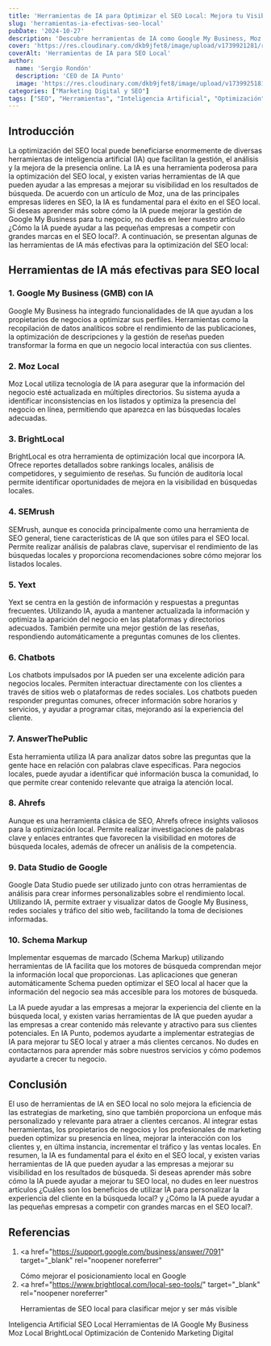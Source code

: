 ```yaml
---
title: 'Herramientas de IA para Optimizar el SEO Local: Mejora tu Visibilidad y Atrae Clientes Cercanos'
slug: 'herramientas-ia-efectivas-seo-local'
pubDate: '2024-10-27'
description: 'Descubre herramientas de IA como Google My Business, Moz Local y BrightLocal para optimizar tu SEO local, aumentar la visibilidad y atraer clientes cercanos.'
cover: 'https://res.cloudinary.com/dkb9jfet8/image/upload/v1739921281/realista_ztiyxc.jpg'
coverAlt: 'Herramientas de IA para SEO Local'
author:
  name: 'Sergio Rondón'
  description: 'CEO de IA Punto'
  image: 'https://res.cloudinary.com/dkb9jfet8/image/upload/v1739925181/sergio_gdcaeh.png'
categories: ["Marketing Digital y SEO"]
tags: ["SEO", "Herramientas", "Inteligencia Artificial", "Optimización", "Marketing Digital"]
---
```


<h2 id="introduccion">Introducción</h2>

La optimización del SEO local puede beneficiarse enormemente de diversas herramientas de inteligencia artificial (IA) que facilitan la gestión, el análisis y la mejora de la presencia online.
La IA es una herramienta poderosa para la optimización del SEO local, y existen varias herramientas de IA que pueden ayudar a las empresas a mejorar su visibilidad en los resultados de búsqueda. De acuerdo con un artículo de Moz, una de las principales empresas líderes en SEO, la IA es fundamental para el éxito en el SEO local. Si deseas aprender más sobre cómo la IA puede mejorar la gestión de Google My Business para tu negocio, no dudes en leer nuestro artículo ¿Cómo la IA puede ayudar a las pequeñas empresas a competir con grandes marcas en el SEO local?.
A continuación, se presentan algunas de las herramientas de IA más efectivas para la optimización del SEO local:

<h2 id="herramientas-ia-seo-local">
  Herramientas de IA más efectivas para SEO local
</h2>

<h3 id="google-my-business">1. Google My Business (GMB) con IA</h3>
<p>
  Google My Business ha integrado funcionalidades de IA que ayudan a los
  propietarios de negocios a optimizar sus perfiles. Herramientas como la
  recopilación de datos analíticos sobre el rendimiento de las publicaciones, la
  optimización de descripciones y la gestión de reseñas pueden transformar la
  forma en que un negocio local interactúa con sus clientes.
</p>

<h3 id="moz-local">2. Moz Local</h3>
<p>
  Moz Local utiliza tecnología de IA para asegurar que la información del
  negocio esté actualizada en múltiples directorios. Su sistema ayuda a
  identificar inconsistencias en los listados y optimiza la presencia del
  negocio en línea, permitiendo que aparezca en las búsquedas locales adecuadas.
</p>

<h3 id="brightlocal">3. BrightLocal</h3>
<p>
  BrightLocal es otra herramienta de optimización local que incorpora IA. Ofrece
  reportes detallados sobre rankings locales, análisis de competidores, y
  seguimiento de reseñas. Su función de auditoría local permite identificar
  oportunidades de mejora en la visibilidad en búsquedas locales.
</p>

<h3 id="semrush">4. SEMrush</h3>
<p>
  SEMrush, aunque es conocida principalmente como una herramienta de SEO
  general, tiene características de IA que son útiles para el SEO local. Permite
  realizar análisis de palabras clave, supervisar el rendimiento de las
  búsquedas locales y proporciona recomendaciones sobre cómo mejorar los
  listados locales.
</p>

<h3 id="yext">5. Yext</h3>
<p>
  Yext se centra en la gestión de información y respuestas a preguntas
  frecuentes. Utilizando IA, ayuda a mantener actualizada la información y
  optimiza la aparición del negocio en las plataformas y directorios adecuados.
  También permite una mejor gestión de las reseñas, respondiendo automáticamente
  a preguntas comunes de los clientes.
</p>

<h3 id="chatbots">6. Chatbots</h3>
<p>
  Los chatbots impulsados por IA pueden ser una excelente adición para negocios
  locales. Permiten interactuar directamente con los clientes a través de sitios
  web o plataformas de redes sociales. Los chatbots pueden responder preguntas
  comunes, ofrecer información sobre horarios y servicios, y ayudar a programar
  citas, mejorando así la experiencia del cliente.
</p>

<h3 id="answerthepublic">7. AnswerThePublic</h3>
<p>
  Esta herramienta utiliza IA para analizar datos sobre las preguntas que la
  gente hace en relación con palabras clave específicas. Para negocios locales,
  puede ayudar a identificar qué información busca la comunidad, lo que permite
  crear contenido relevante que atraiga la atención local.
</p>

<h3 id="ahrefs">8. Ahrefs</h3>
<p>
  Aunque es una herramienta clásica de SEO, Ahrefs ofrece insights valiosos para
  la optimización local. Permite realizar investigaciones de palabras clave y
  enlaces entrantes que favorecen la visibilidad en motores de búsqueda locales,
  además de ofrecer un análisis de la competencia.
</p>

<h3 id="data-studio">9. Data Studio de Google</h3>
<p>
  Google Data Studio puede ser utilizado junto con otras herramientas de
  análisis para crear informes personalizables sobre el rendimiento local.
  Utilizando IA, permite extraer y visualizar datos de Google My Business, redes
  sociales y tráfico del sitio web, facilitando la toma de decisiones
  informadas.
</p>

<h3 id="schema-markup">10. Schema Markup</h3>
<p>
  Implementar esquemas de marcado (Schema Markup) utilizando herramientas de IA
  facilita que los motores de búsqueda comprendan mejor la información local que
  proporcionas. Las aplicaciones que generan automáticamente Schema pueden
  optimizar el SEO local al hacer que la información del negocio sea más
  accesible para los motores de búsqueda.
</p>

<p>
  La IA puede ayudar a las empresas a mejorar la experiencia del cliente en la
  búsqueda local, y existen varias herramientas de IA que pueden ayudar a las
  empresas a crear contenido más relevante y atractivo para sus clientes
  potenciales. En IA Punto, podemos ayudarte a implementar estrategias de IA
  para mejorar tu SEO local y atraer a más clientes cercanos. No dudes en
  contactarnos para aprender más sobre nuestros servicios y cómo podemos
  ayudarte a crecer tu negocio.
</p>

<h2 id="conclusion">Conclusión</h2>

El uso de herramientas de IA en SEO local no solo mejora la eficiencia de las estrategias de marketing, sino que también proporciona un enfoque más personalizado y relevante para atraer a clientes cercanos. Al integrar estas herramientas, los propietarios de negocios y los profesionales de marketing pueden optimizar su presencia en línea, mejorar la interacción con los clientes y, en última instancia, incrementar el tráfico y las ventas locales.
En resumen, la IA es fundamental para el éxito en el SEO local, y existen varias herramientas de IA que pueden ayudar a las empresas a mejorar su visibilidad en los resultados de búsqueda. Si deseas aprender más sobre cómo la IA puede ayudar a mejorar tu SEO local, no dudes en leer nuestros artículos ¿Cuáles son los beneficios de utilizar IA para personalizar la experiencia del cliente en la búsqueda local? y ¿Cómo la IA puede ayudar a las pequeñas empresas a competir con grandes marcas en el SEO local?.

<h2 id="referencias">Referencias</h2>

1. <a
     href="https://support.google.com/business/answer/7091"
     target="_blank"
     rel="noopener noreferrer"
   >
     Cómo mejorar el posicionamiento local en Google
   </a>
2. <a
     href="https://www.brightlocal.com/local-seo-tools/"
     target="_blank"
     rel="noopener noreferrer"
   >
     Herramientas de SEO local para clasificar mejor y ser más visible
   </a>

<div class="flex flex-wrap gap-2 mt-8">
  <span class="inline-block px-3 py-1 bg-primary-100 text-primary-700 text-xs font-semibold rounded-full shadow-sm">
    Inteligencia Artificial
  </span>
  <span class="inline-block px-3 py-1 bg-primary-100 text-primary-700 text-xs font-semibold rounded-full shadow-sm">
    SEO Local
  </span>
  <span class="inline-block px-3 py-1 bg-primary-100 text-primary-700 text-xs font-semibold rounded-full shadow-sm">
    Herramientas de IA
  </span>
  <span class="inline-block px-3 py-1 bg-primary-100 text-primary-700 text-xs font-semibold rounded-full shadow-sm">
    Google My Business
  </span>
  <span class="inline-block px-3 py-1 bg-primary-100 text-primary-700 text-xs font-semibold rounded-full shadow-sm">
    Moz Local
  </span>
  <span class="inline-block px-3 py-1 bg-primary-100 text-primary-700 text-xs font-semibold rounded-full shadow-sm">
    BrightLocal
  </span>
  <span class="inline-block px-3 py-1 bg-primary-100 text-primary-700 text-xs font-semibold rounded-full shadow-sm">
    Optimización de Contenido
  </span>
  <span class="inline-block px-3 py-1 bg-primary-100 text-primary-700 text-xs font-semibold rounded-full shadow-sm">
    Marketing Digital
  </span>
</div>
